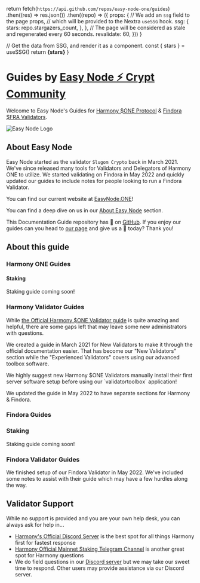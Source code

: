 
  return fetch(`https://api.github.com/repos/easy-node-one/guides`)
    .then((res) => res.json())
    .then((repo) => ({
      props: {
        // We add an `ssg` field to the page props,
        // which will be provided to the Nextra `useSSG` hook.
        ssg: {
          stars: repo.stargazers_count,
        },
      },
      // The page will be considered as stale and regenerated every 60 seconds.
      revalidate: 60,
    }))
}

  // Get the data from SSG, and render it as a component.
  const { stars } = useSSG()
  return <strong>{stars}</strong>
}

# Guides by [Easy Node ⚡ Crypt Community](https://easynode.one)
Welcome to Easy Node's Guides for [Harmony $ONE Protocol](https://harmony.one) & [Findora $FRA Validators](https://findora.org).

![Easy Node Logo](/easynode_weblogo.png)

## About Easy Node
Easy Node started as the validator `Slugom Crypto` back in March 2021. We've since released many tools for Validators and Delegators of Harmony ONE to utilize. We started validating on Findora in May 2022 and quickly updated our guides to include notes for people looking to run a Findora Validator.

You can find our current website at [EasyNode.ONE](https://easynode.one)!

You can find a deep dive on us in our [About Easy Node](/about) section.

This Documentation Guide repository has <Stars /> 🌟 on [GitHub](https://github.com/easy-node-one/guides). If you enjoy our guides can you head to [our page](https://github.com/easy-node-one/guides) and give us a 🌟 today? Thank you!

## About this guide
### Harmony ONE Guides
#### Staking
Staking guide coming soon!

### Harmony Validator Guides
While [the Official Harmony $ONE Validator guide](https://docs.harmony.one/home/network/validators) is quite amazing and helpful, there are some gaps left that may leave some new administrators with questions. 

We created a guide in March 2021 for New Validators to make it through the official documentation easier. That has become our "New Validators" section while the "Experienced Validators" covers using our advanced toolbox software.

<Callout type="error" emoji="️🚫">
    We highly suggest new Harmony $ONE Validators manually install their first server software setup before using our `validatortoolbox` application!
</Callout>

We updated the guide in May 2022 to have separate sections for Harmony & Findora.

### Findora Guides
### Staking
Staking guide coming soon!

### Findora Validator Guides
We finished setup of our Findora Validator in May 2022. We've included some notes to assist with their guide which may have a few hurdles along the way.

## Validator Support
While no support is provided and you are your own help desk, you can always ask for help in...
- [Harmony's Official Discord Server](https://harmony.one/discord) is the best spot for all things Harmony first for fastest response
- [Harmony Official Mainnet Staking Telegram Channel](https://t.me/PangaeaVolunteers) is another great spot for Harmony questions
- We do field questions in our [Discord server](https://discord.gg/Rcz5T6D9CV) but we may take our sweet time to respond. Other users may provide assistance via our Discord server.